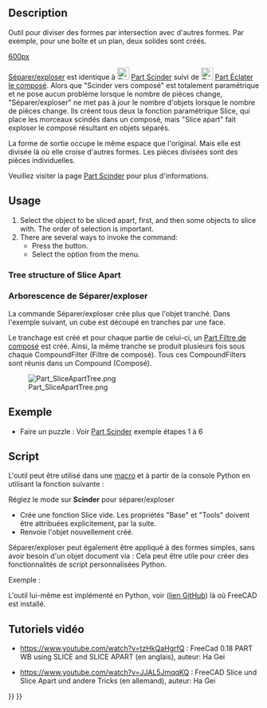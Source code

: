 <languages/>

{{Docnav/fr
|[[Part_BooleanFragments/fr|Fragments booléens]]
|[[Part_Slice/fr|Scinder]]
|[[Part_Workbench/fr|Atelier Part]]
|IconL=Part_BooleanFragments.svg
|IconR=Part_Slice.svg
|IconC=Workbench_Part.svg
}}

{{GuiCommand/fr
|Name=Part SliceApart
|Name/fr=Part Séparer/exploser
|MenuLocation=Part → Scinder → Séparer et exploser
|Workbenches=[[Part_Workbench/fr|Part]]
|Version=0.18
|SeeAlso=[[Part_Slice/fr|Part Scinder]], [[Part_ExplodeCompound/fr|Part Éclater le composé]]
}}

==Description== 

<div class="mw-translate-fuzzy">
Outil pour diviser des formes par intersection avec d'autres formes. Par exemple, pour une boîte et un plan, deux solides sont créés.
</div>

[[image:Part_Slice_Demo.png|600px]]

{{Caption|Ci-dessus : les morceaux ont été séparés manuellement par la suite pour révéler le découpage.}}

[[Part SliceApart/fr|Séparer/exploser]] est identique à [[Image:Part_Slice.svg|24px|link=Part_Slice]] [[Part_Slice/fr|Part Scinder]] suivi de [[Image:Part_ExplodeCompound.svg|24px|link=Part_ExplodeCompound/fr]] [[Part_ExplodeCompound/fr|Part Éclater le composé]]. Alors que "Scinder vers composé" est totalement paramétrique et ne pose aucun problème lorsque le nombre de pièces change, "Séparer/exploser" ne met pas à jour le nombre d'objets lorsque le nombre de pièces change. Ils créent tous deux la fonction paramétrique Slice, qui place les morceaux scindés dans un composé, mais "Slice apart" fait exploser le composé résultant en objets séparés.

La forme de sortie occupe le même espace que l'original. Mais elle est divisée là où elle croise d'autres formes. Les pièces divisées sont des pièces individuelles. 

Veuillez visiter la page [[Part_Slice/fr|Part Scinder]] pour plus d'informations.

==Usage==

# Select the object to be sliced apart, first, and then some objects to slice with. The order of selection is important.
# There are several ways to invoke the command:
#* Press the {{Button|[[Image:Part_SliceApart.svg|16px]] [[Part_SliceApart|Slice apart]]}} button.
#* Select the {{MenuCommand|Part → Split → Slice apart}} option from the menu.

===Tree structure of Slice Apart===

<div class="mw-translate-fuzzy">
=== Arborescence de Séparer/exploser ===
La commande Séparer/exploser crée plus que l'objet tranché. Dans l'exemple suivant, un cube est découpé en tranches par une face.
</div>

Le tranchage est créé et pour chaque partie de celui-ci, un [[Part_CompoundFilter/fr|Part Filtre de composé]] est créé. Ainsi, la même tranche se produit plusieurs fois sous chaque CompoundFilter (Filtre de composé). Tous ces CompoundFilters sont réunis dans un Compound (Composé).

[[Image:Part_SliceApartTree.png]]

<span id="Example"></span>
== Exemple ==

* Faire un puzzle : Voir [[Part_Slice/fr|Part Scinder]] exemple étapes 1 à 6

<span id="Scripting"></span>
==Script== 

L'outil peut être utilisé dans une [[macros/fr|macro]] et à partir de la console Python en utilisant la fonction suivante :
 {{incode|BOPTools.SplitFeatures.makeSlice(name)}}

Réglez le mode sur '''Scinder''' pour séparer/exploser

* Crée une fonction Slice vide. Les propriétés "Base" et "Tools" doivent être attribuées explicitement, par la suite.
* Renvoie l'objet nouvellement créé.

Séparer/exploser peut également être appliqué à des formes simples, sans avoir besoin d'un objet document via :
{{Code|code=BOPTools.SplitAPI.slice(base_shape, tool_shapes, mode, tolerance = 0.0)}}
Cela peut être utile pour créer des fonctionnalités de script personnalisées Python.


Exemple :
{{code|code=
import BOPTools.SplitFeatures
j = BOPTools.SplitFeatures.makeSlice(name= 'Slice')
j.Base = FreeCADGui.Selection.getSelection()[0]
j.Tools = FreeCADGui.Selection.getSelection()[1:]
}}

L'outil lui-même est implémenté en Python, voir {{FileName|/Mod/Part/BOPTools/SplitFeatures.py}} ([https://github.com/FreeCAD/FreeCAD/blob/master/src/Mod/Part/BOPTools/SplitFeatures.py lien GitHub]) là où FreeCAD est installé.

<span id="Video-Tutorials"></span>
== Tutoriels vidéo == 

* https://www.youtube.com/watch?v=tzHkQaHgrfQ : FreeCad 0.18 PART WB using SLICE and SLICE APART (en anglais), auteur: Ha Gei

* https://www.youtube.com/watch?v=JJAL5JmqqKQ : FreeCAD Slice und Slice Apart und andere Tricks (en allemand), auteur: Ha Gei


{{Docnav/fr
|[[Part_BooleanFragments/fr|Fragments booléens]]
|[[Part_Slice/fr|Scinder]]
|[[Part_Workbench/fr|Atelier Part]]
|IconL=Part_BooleanFragments.svg
|IconR=Part_Slice.svg
|IconC=Workbench_Part.svg
}}

{{Part Tools navi{{#translation:}}}}
{{Userdocnavi{{#translation:}}}}
